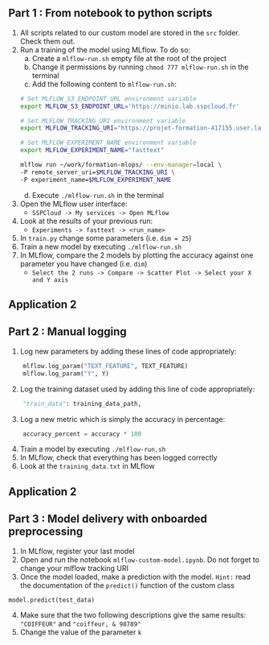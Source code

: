 :::{.nonincremental}
:::: {.callout-tip collapse="true" icon=false}
## Part 1 : From notebook to python scripts

<!-- plutot git le file bash et virer de la slide -->
<!-- MLflow est deja ouvert -->
<!-- parametriser la fonction et utiliser le MLproject -->
<!-- tagging en app1 et virer la part 2 et détailler app 3 qui devient 2-->

1. All scripts related to our custom model are stored in the `src` folder. Check them out.
2. Run a training of the model using MLflow. To do so:
    a. Create a `mlflow-run.sh` empty file at the root of the project
    b. Change it permissions by running `chmod 777 mlflow-run.sh` in the terminal
    c. Add the following content to `mlflow-run.sh`:

    ```sh
    # Set MLFLOW_S3_ENDPOINT_URL environment variable
    export MLFLOW_S3_ENDPOINT_URL='https://minio.lab.sspcloud.fr'

    # Set MLFLOW_TRACKING_URI environment variable
    export MLFLOW_TRACKING_URI="https://projet-formation-417155.user.lab.sspcloud.fr"

    # Set MLFLOW_EXPERIMENT_NAME environment variable
    export MLFLOW_EXPERIMENT_NAME="fasttext"

    mlflow run ~/work/formation-mlops/ --env-manager=local \
    -P remote_server_uri=$MLFLOW_TRACKING_URI \
    -P experiment_name=$MLFLOW_EXPERIMENT_NAME

    ```

    d. Execute `./mlflow-run.sh` in the terminal
3. Open the MLflow user interface: 
    + `SSPCloud -> My services -> Open MLflow`
4. Look at the results of your previous run:
    + `Experiments -> fasttext -> <run_name>`
5. In `train.py` change some parameters (i.e. `dim = 25`)
6. Train a new model by executing `./mlflow-run.sh`
7. In MLflow, compare the 2 models by plotting the accuracy against one parameter you have changed (i.e. `dim`)
    + `Select the 2 runs -> Compare -> Scatter Plot -> Select your X and Y axis`
::::
:::

## Application 2 {.scrollable}

:::{.nonincremental}
:::: {.callout-tip collapse="true" icon=false}
## Part 2 : Manual logging
1. Log new parameters by adding these lines of code appropriately:

```python
    mlflow.log_param("TEXT_FEATURE", TEXT_FEATURE)
    mlflow.log_param("Y", Y)
```

2. Log the training dataset used by adding this line of code appropriately:

```python
    "train_data": training_data_path,
```

3. Log a new metric which is simply the accuracy in percentage:

```python
    accuracy_percent = accuracy * 100
```

4. Train a model by executing `./mlflow-run.sh`
5. In MLflow, check that everything has been logged correctly
6. Look at the `training_data.txt` in MLflow

::::
:::

## Application 2 {.scrollable}

:::{.nonincremental}
:::: {.callout-tip collapse="true" icon=false}
## Part 3 : Model delivery with onboarded preprocessing

1. In MLflow, register your last model
2. Open and run the notebook `mlflow-custom-model.ipynb`. Do not forget to change your mlflow tracking URI
3. Once the model loaded, make a prediction with the model. `Hint:` read the documentation of the `predict()` function of the custom class

```python
model.predict(test_data)
```

4. Make sure that the two following descriptions give the same results: `"COIFFEUR"` and `"coiffeur, & 98789"`
5. Change the value of the parameter `k`
::::
:::

<!-- ```python
list_libs = ["COIFFEUR", "coiffeur, & 98789"]

test_data = {
    "query": list_libs,
    "k": 1
}
model.predict(test_data)
``` -->
